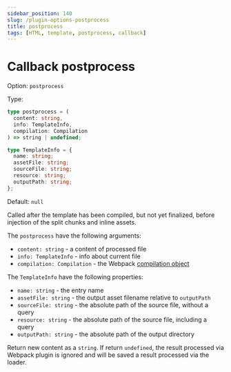 ```yaml
---
sidebar_position: 140
slug: /plugin-options-postprocess
title: postprocess
tags: [HTML, template, postprocess, callback]
---
```


# Callback postprocess

Option: `postprocess`

Type:

```ts
type postprocess = (
  content: string,
  info: TemplateInfo,
  compilation: Compilation
) => string | undefined;

type TemplateInfo = {
  name: string;
  assetFile: string;
  sourceFile: string;
  resource: string;
  outputPath: string;
};
```

Default: `null`

Called after the template has been compiled, but not yet finalized, before injection of the split chunks and inline assets.

The `postprocess` have the following arguments:

- `content: string` - a content of processed file
- `info: TemplateInfo` - info about current file
- `compilation: Compilation` - the Webpack [compilation object](https://webpack.js.org/api/compilation-object/)

The `TemplateInfo` have the following properties:

- `name: string` - the entry name
- `assetFile: string` - the output asset filename relative to `outputPath`
- `sourceFile: string` - the absolute path of the source file, without a query
- `resource: string` - the absolute path of the source file, including a query
- `outputPath: string` - the absolute path of the output directory

Return new content as a `string`.
If return `undefined`, the result processed via Webpack plugin is ignored and will be saved a result processed via the loader.
